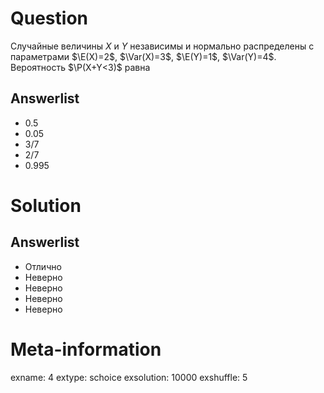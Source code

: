 Question
========
  Случайные величины $X$ и $Y$ независимы и нормально распределены с параметрами $\E(X)=2$, $\Var(X)=3$, $\E(Y)=1$, $\Var(Y)=4$. Вероятность $\P(X+Y<3)$ равна
  

Answerlist
----------
*  $0.5$
*  $0.05$
*  $3/7$
*  $2/7$
*  $0.995$

Solution
========

Answerlist
----------
*  Отлично
*  Неверно
*  Неверно
*  Неверно
*  Неверно

Meta-information
================
exname: 4
extype: schoice
exsolution: 10000
exshuffle: 5
